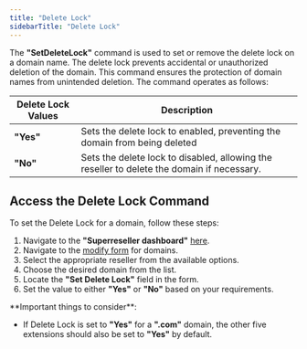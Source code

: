 ```yaml
---
title: "Delete Lock"
sidebarTitle: "Delete Lock"
---
```


The **"SetDeleteLock"** command is used to set or remove the delete lock on a domain name. The delete lock prevents accidental or unauthorized deletion of the domain. This command ensures the protection of domain names from unintended deletion.
The command operates as follows:

| Delete Lock Values | Description                                                                                              |
| -------------------- | -------------------------------------------------------------------------------------------------------- |
| **"Yes"**            | Sets the delete lock to enabled, preventing the domain from being deleted |
| **"No"**             | Sets the delete lock to disabled, allowing the reseller to delete the domain if necessary.   |

## Access the Delete Lock Command

To set the Delete Lock for a domain, follow these steps:

1. Navigate to the **"Superreseller dashboard"** [here](https://superreseller-qa.nominus.host/login/?next=/).
2. Navigate to the [modify form](https://superreseller-qa.nominus.host/forms/domains/modify) for domains.
3. Select the appropriate reseller from the available options.
4. Choose the desired domain from the list.
5. Locate the **"Set Delete Lock"** field in the form.
6. Set the value to either **"Yes"** or **"No"** based on your requirements.

<Warning>
**Important things to consider**:

- If Delete Lock is set to **"Yes"** for a **".com"** domain, the other five extensions should also be set to **"Yes"** by default.
</Warning>
